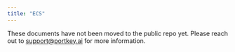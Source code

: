 ```yaml
---
title: "ECS"
---
```


<Info>

  These documents have not been moved to the public repo yet. Please reach out to support@portkey.ai for more information.
</Info>